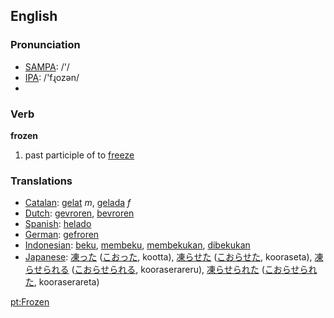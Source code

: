 ==English==

=== Pronunciation ===
*[[w:SAMPA|SAMPA]]: /'/
*[[w:IPA|IPA]]: /'fɻozən/
*{{audio|en-us-frozen.ogg|Audio (US)}}

=== Verb ===

'''frozen'''

# past participle of to [[freeze]]

=== Translations ===
*[[Catalan]]: [[gelat]] ''m'', [[gelada]] ''f''
*[[Dutch]]: [[gevroren]], [[bevroren]]
*[[Spanish]]: [[helado]]
*[[German]]: [[gefroren]]
*[[Indonesian]]: [[beku]], [[beku|membeku]], [[beku|membekukan]], [[beku|dibekukan]]
*[[Japanese]]: [[凍った]] ([[こおった]], kootta), [[凍らせた]] ([[こおらせた]], kooraseta), [[凍らせられる]] ([[こおらせられる]], kooraserareru), [[凍らせられた]] ([[こおらせられた]], kooraserareta)

[[pt:Frozen]]